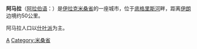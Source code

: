 {{unreferenced|time=2012-4-9}} 
{{Infobox Settlement
| name = 阿马拉<br />العمارة
| image_skyline = 
| imagesize = 
| image_caption = 
| image_flag = 
| image_shield = 
| pushpin_map = Iraq
| pushpin_label_position = bottom
| subdivision_type = 国家
| subdivision_name = {{IRQ}}
| subdivision_type1 = [[伊拉克行政区划|省]]
| subdivision_name1 = [[米桑省|米桑省]]
| subdivision_type2 = 
| subdivision_name2 = 
| elevation_m = 
| elevation_ft = 
| area_total_km2 = 
| population_as_of = 2005年
| population_total = 420000
| population_density_km2 = 
| timezone = 
| utc_offset = 
| timezone_DST = 
| utc_offset_DST = 
| latd = 31
| latm = 50
| lats =
| latNS = N
| longd = 47
| longm = 09
| longs =
| longEW = E
| website =  
}}
'''阿马拉'''（[[阿拉伯语|阿拉伯语]]：'''{{rtl-lang|ar|العمارة}}'''）是[[伊拉克|伊拉克]][[米桑省|米桑省]]的一座城市，位于[[底格里斯河|底格里斯河]]畔，距离[[伊朗|伊朗]]边境约50公里。

阿马拉人口以[[什叶派|什叶派]]为主。

{{Authority control}}
{{Iraq-geo-stub}}
[[Category:伊拉克城市|A]]
[[Category:米桑省|Category:米桑省]]